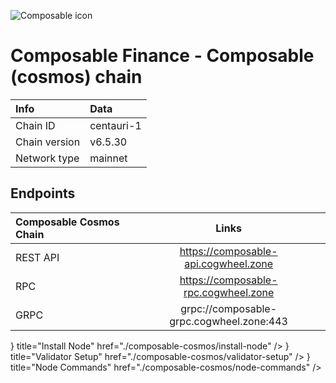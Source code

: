 
![Composable icon](/icons/composableIcon.png)

# Composable Finance - Composable (cosmos) chain

| Info | Data |
| :------------      | :----------      |
| Chain ID           | centauri-1      |
| Chain version      | v6.5.30  |
| Network type       | mainnet   |

## Endpoints

| Composable Cosmos Chain | Links                                     |
| :------------           | :----------:                              |
| REST API                | https://composable-api.cogwheel.zone      |
| RPC                     | https://composable-rpc.cogwheel.zone      |
| GRPC                    | grpc://composable-grpc.cogwheel.zone:443  |

<Cards>
  <Card
    icon={<ChevronRightIcon />}
    title="Install Node"
    href="./composable-cosmos/install-node"
  />
  <Card
    icon={<ChevronRightIcon />}
    title="Validator Setup"
    href="./composable-cosmos/validator-setup"
  />
  <Card
    icon={<ChevronRightIcon />}
    title="Node Commands"
    href="./composable-cosmos/node-commands"
  />
</Cards>
